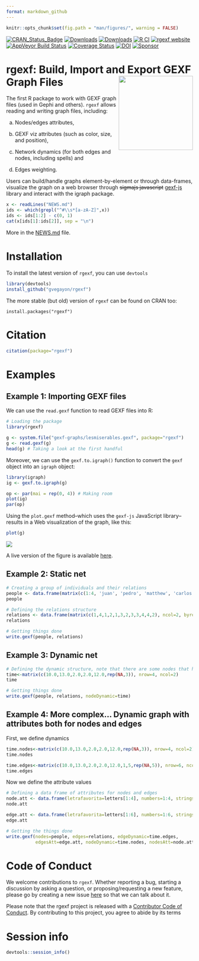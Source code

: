 ```yaml
---
format: markdown_github
---
```


```r
knitr::opts_chunk$set(fig.path = "man/figures/", warning = FALSE)
```

[![CRAN_Status_Badge](http://www.r-pkg.org/badges/version/rgexf)](https://cran.r-project.org/package=rgexf)
[![Downloads](http://cranlogs.r-pkg.org/badges/rgexf?color=brightgreen)](https://cran.r-project.org/package=rgexf)
[![Downloads](https://cranlogs.r-pkg.org/badges/grand-total/rgexf)](https://cran.r-project.org/package=rgexf)
[![R CI](https://github.com/gvegayon/rgexf/actions/workflows/ci.yml/badge.svg)](https://github.com/gvegayon/rgexf/actions/workflows/ci.yml)
[![rgexf website](https://github.com/gvegayon/rgexf/actions/workflows/website.yml/badge.svg)](https://github.com/gvegayon/rgexf/actions/workflows/website.yml)
[![AppVeyor Build Status](https://ci.appveyor.com/api/projects/status/github/gvegayon/rgexf?branch=master&svg=true)](https://ci.appveyor.com/project/gvegayon/rgexf)
[![Coverage Status](https://img.shields.io/codecov/c/github/gvegayon/rgexf/master.svg)](https://app.codecov.io/github/gvegayon/rgexf?branch=master)
[![DOI](https://joss.theoj.org/papers/10.21105/joss.03456/status.svg)](https://doi.org/10.21105/joss.03456)
[![Sponsor](https://img.shields.io/badge/-Sponsor-fafbfc?logo=GitHub%20Sponsors)](https://github.com/sponsors/gvegayon)

# rgexf: Build, Import and Export GEXF Graph Files <img src="man/figures/logo.svg" align="right" height="200"/>

The first R package to work with GEXF graph files (used in Gephi and
others). `rgexf` allows reading and writing graph files, including:

a. Nodes/edges attributes,

b. GEXF viz attributes (such as color, size, and position),

c. Network dynamics (for both edges and nodes, including spells) and

d. Edges weighting.

Users can build/handle graphs element-by-element or through data-frames,
visualize the graph on a web browser through ~~sigmajs javascript~~
[gexf-js](https://github.com/raphv/gexf-js) library and interact with
the igraph package.

```r
x <- readLines("NEWS.md")
ids <- which(grepl("^#\\s*[a-zA-Z]",x))
ids <- ids[1:2] - c(0, 1)
cat(x[ids[1]:ids[2]], sep = "\n")
```

More in the [NEWS.md](NEWS.md) file.

# Installation

To install the latest version of `rgexf`, you can use `devtools`

```r
library(devtools)
install_github("gvegayon/rgexf")
```

The more stable (but old) version of `rgexf` can be found on CRAN too:

```
install.packages("rgexf")
```

# Citation

```r
citation(package="rgexf")
```


# Examples

## Example 1: Importing GEXF files

We can use the `read.gexf` function to read GEXF files into R:

```r
# Loading the package
library(rgexf)

g <- system.file("gexf-graphs/lesmiserables.gexf", package="rgexf")
g <- read.gexf(g)
head(g) # Taking a look at the first handful
```

Moreover, we can use the `gexf.to.igraph()` function to convert the 
`gexf` object into an `igraph` object:

```r
library(igraph)
ig <- gexf.to.igraph(g)

op <- par(mai = rep(0, 4)) # Making room
plot(ig)
par(op)
```


Using the `plot.gexf` method--which uses the `gexf-js` JavaScript library--results in a Web visualization of the graph, like this:

```r
plot(g)
```
![](inst/gexf-graphs/lesmiserables.png)

A live version of the figure is available [here](https://gvegayon.github.io/rgexf/lesmiserables/).

## Example 2: Static net ##
```r
# Creating a group of individuals and their relations
people <- data.frame(matrix(c(1:4, 'juan', 'pedro', 'matthew', 'carlos'),ncol=2))
people
```

```r
# Defining the relations structure
relations <- data.frame(matrix(c(1,4,1,2,1,3,2,3,3,4,4,2), ncol=2, byrow=T))
relations
```

```r
# Getting things done
write.gexf(people, relations)
```


## Example 3: Dynamic net ##

```r
# Defining the dynamic structure, note that there are some nodes that have NA at the end.
time<-matrix(c(10.0,13.0,2.0,2.0,12.0,rep(NA,3)), nrow=4, ncol=2)
time
```

```r
# Getting things done
write.gexf(people, relations, nodeDynamic=time)
```



## Example 4: More complex... Dynamic graph with attributes both for nodes and edges##

First, we define dynamics

```r
time.nodes<-matrix(c(10.0,13.0,2.0,2.0,12.0,rep(NA,3)), nrow=4, ncol=2)
time.nodes

time.edges<-matrix(c(10.0,13.0,2.0,2.0,12.0,1,5,rep(NA,5)), nrow=6, ncol=2)
time.edges
```

Now we define the attribute values

```r
# Defining a data frame of attributes for nodes and edges
node.att <- data.frame(letrafavorita=letters[1:4], numbers=1:4, stringsAsFactors=F)
node.att

edge.att <- data.frame(letrafavorita=letters[1:6], numbers=1:6, stringsAsFactors=F)
edge.att

# Getting the things done
write.gexf(nodes=people, edges=relations, edgeDynamic=time.edges,
           edgesAtt=edge.att, nodeDynamic=time.nodes, nodesAtt=node.att)
```




# Code of Conduct
  
We welcome contributions to `rgexf`. Whether reporting a bug, starting a
discussion by asking a question, or proposing/requesting a new feature,
please go by creating a new issue
[here](https://github.com/gvegayon/rgexf/issues) so that we can talk
about it.

Please note that the rgexf project is released with a [Contributor Code of Conduct](https://contributor-covenant.org/version/2/0/CODE_OF_CONDUCT.html). By contributing to this project, you agree to abide by its terms


# Session info

```r
devtools::session_info()
```
